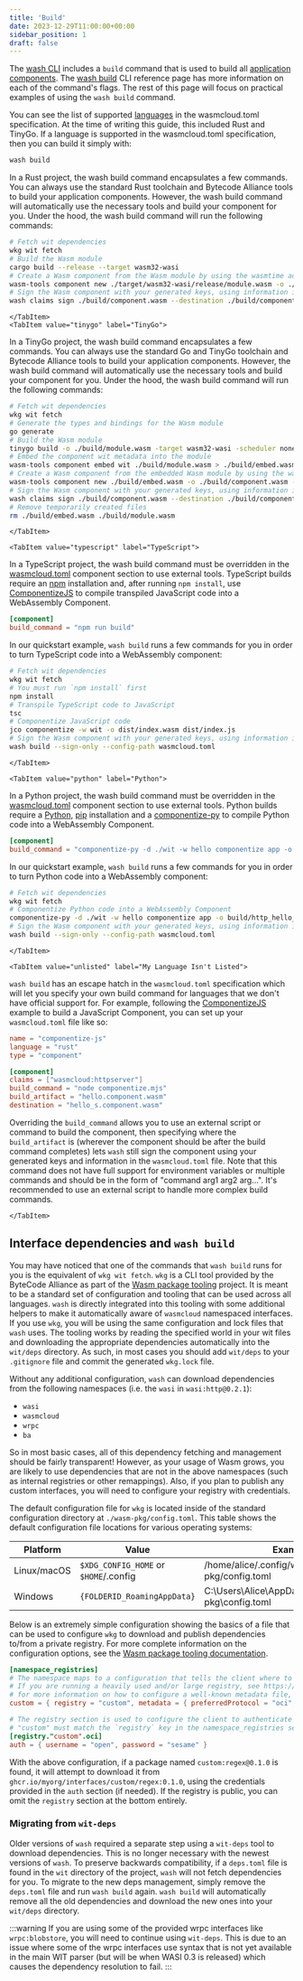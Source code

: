 ```yaml
---
title: 'Build'
date: 2023-12-29T11:00:00+00:00
sidebar_position: 1
draft: false
---
```



The [wash CLI](/docs/installation) includes a `build` command that is used to build all [application components](/docs/concepts/components). The [wash build](/docs/cli/#wash-build) CLI reference page has more information on each of the command's flags. The rest of this page will focus on practical examples of using the `wash build` command.

You can see the list of supported [languages](/docs/reference/config#wasmcloudtoml-spec) in the wasmcloud.toml specification. At the time of writing this guide, this included Rust and TinyGo. If a language is supported in the wasmcloud.toml specification, then you can build it simply with:

```bash
wash build
```

<Tabs groupId="lang" queryString>
    <TabItem value="rust" label="Rust" default>

In a Rust project, the wash build command encapsulates a few commands. You can always use the standard Rust toolchain and Bytecode Alliance tools to build your application components. However, the wash build command will automatically use the necessary tools and build your component for you. Under the hood, the wash build command will run the following commands:

```bash
# Fetch wit dependencies
wkg wit fetch
# Build the Wasm module
cargo build --release --target wasm32-wasi
# Create a Wasm component from the Wasm module by using the wasmtime adapter
wasm-tools component new ./target/wasm32-wasi/release/module.wasm -o ./build/component.wasm --adapt ./wasi_snapshot_preview1.wasm
# Sign the Wasm component with your generated keys, using information in wasmcloud.toml
wash claims sign ./build/component.wasm --destination ./build/component_s.wasm
```

    </TabItem>
    <TabItem value="tinygo" label="TinyGo">

In a TinyGo project, the wash build command encapsulates a few commands. You can always use the standard Go and TinyGo toolchain and Bytecode Alliance tools to build your application components. However, the wash build command will automatically use the necessary tools and build your component for you. Under the hood, the wash build command will run the following commands:

```bash
# Fetch wit dependencies
wkg wit fetch
# Generate the types and bindings for the Wasm module
go generate
# Build the Wasm module
tinygo build -o ./build/module.wasm -target wasm32-wasi -scheduler none -no-debug .
# Embed the component wit metadata into the module
wasm-tools component embed wit ./build/module.wasm > ./build/embed.wasm
# Create a Wasm component from the embedded Wasm module by using the wasmtime adapter
wasm-tools component new ./build/embed.wasm -o ./build/component.wasm --adapt ./wasi_snapshot_preview1.wasm
# Sign the Wasm component with your generated keys, using information in wasmcloud.toml
wash claims sign ./build/component.wasm --destination ./build/component_s.wasm
# Remove temporarily created files
rm ./build/embed.wasm ./build/module.wasm
```

    </TabItem>

    <TabItem value="typescript" label="TypeScript">

In a TypeScript project, the wash build command must be overridden in the [wasmcloud.toml](/docs/reference/config) component section to use external tools. TypeScript builds require an [npm](https://github.com/npm/cli) installation and, after running `npm install`, use [ComponentizeJS](https://github.com/bytecodealliance/ComponentizeJS/) to compile transpiled JavaScript code into a WebAssembly Component.

```toml
[component]
build_command = "npm run build"
```

In our quickstart example, `wash build` runs a few commands for you in order to turn TypeScript code into a WebAssembly component:

```bash
# Fetch wit dependencies
wkg wit fetch
# You must run `npm install` first
npm install
# Transpile TypeScript code to JavaScript
tsc
# Componentize JavaScript code
jco componentize -w wit -o dist/index.wasm dist/index.js
# Sign the Wasm component with your generated keys, using information in wasmcloud.toml
wash build --sign-only --config-path wasmcloud.toml
```

    </TabItem>

    <TabItem value="python" label="Python">

In a Python project, the wash build command must be overridden in the [wasmcloud.toml](/docs/reference/config) component section to use external tools. Python builds require a [Python](https://www.python.org/), [pip](https://pip.pypa.io/en/stable/installation/) installation and a [componentize-py](https://github.com/bytecodealliance/componentize-py/) to compile Python code into a WebAssembly Component.

```toml
[component]
build_command = "componentize-py -d ./wit -w hello componentize app -o build/http_hello_world.wasm"
```

In our quickstart example, `wash build` runs a few commands for you in order to turn Python code into a WebAssembly component:

```bash
# Fetch wit dependencies
wkg wit fetch
# Componentize Python code into a WebAssembly Component
componentize-py -d ./wit -w hello componentize app -o build/http_hello_world.wasm
# Sign the Wasm component with your generated keys, using information in wasmcloud.toml
wash build --sign-only --config-path wasmcloud.toml
```

    </TabItem>

    <TabItem value="unlisted" label="My Language Isn't Listed">

`wash build` has an escape hatch in the `wasmcloud.toml` specification which will let you specify your own build command for languages that we don't have official support for. For example, following the [ComponentizeJS](https://github.com/bytecodealliance/ComponentizeJS/blob/main/EXAMPLE.md) example to build a JavaScript Component, you can set up your `wasmcloud.toml` file like so:

```toml
name = "componentize-js"
language = "rust"
type = "component"

[component]
claims = ["wasmcloud:httpserver"]
build_command = "node componentize.mjs"
build_artifact = "hello.component.wasm"
destination = "hello_s.component.wasm"
```

Overriding the `build_command` allows you to use an external script or command to build the component, then specifying where the `build_artifact` is (wherever the component should be after the build command completes) lets `wash` still sign the component using your generated keys and information in the `wasmcloud.toml` file. Note that this command does not have full support for environment variables or multiple commands and should be in the form of "command arg1 arg2 arg...". It's recommended to use an external script to handle more complex build commands.

    </TabItem>

</Tabs>

## Interface dependencies and `wash build`

You may have noticed that one of the commands that `wash build` runs for you is the equivalent of `wkg wit fetch`. `wkg` is a CLI tool provided by the ByteCode Alliance as part of the [Wasm package tooling](https://github.com/bytecodealliance/wasm-pkg-tools) project. It is meant to be a standard set of configuration and tooling that can be used across all languages. `wash` is directly integrated into this tooling with some additional helpers to make it automatically aware of `wasmcloud` namespaced interfaces. If you use `wkg`, you will be using the same configuration and lock files that `wash` uses. The tooling works by reading the specified world in your wit files and downloading the appropriate dependencies automatically into the `wit/deps` directory. As such, in most cases you should add `wit/deps` to your `.gitignore` file and commit the generated `wkg.lock` file.

Without any additional configuration, `wash` can download dependencies from the following namespaces (i.e. the `wasi` in `wasi:http@0.2.1`):

- `wasi`
- `wasmcloud`
- `wrpc`
- `ba`

So in most basic cases, all of this dependency fetching and management should be fairly transparent! However, as your usage of Wasm grows, you are likely to use dependencies that are not in the above namespaces (such as internal registries or other remappings). Also, if you plan to publish any custom interfaces, you will need to configure your registry with credentials.

The default configuration file for `wkg` is located inside of the standard configuration directory at `./wasm-pkg/config.toml`. This table shows the default configuration file locations for various operating systems:

| Platform    | Value                                 | Example                                             |
| ----------- | ------------------------------------- | --------------------------------------------------- |
| Linux/macOS | `$XDG_CONFIG_HOME` or `$HOME`/.config | /home/alice/.config/wasm-pkg/config.toml            |
| Windows     | `{FOLDERID_RoamingAppData}`           | C:\Users\Alice\AppData\Roaming\wasm-pkg\config.toml |

Below is an extremely simple configuration showing the basics of a file that can be used to configure `wkg` to download and publish dependencies to/from a private registry. For more complete information on the configuration options, see the [Wasm package tooling documentation](https://github.com/bytecodealliance/wasm-pkg-tools#configuration).

```toml
[namespace_registries]
# The namespace maps to a configuration that tells the client where to download dependencies from.
# If you are running a heavily used and/or large registry, see https://github.com/bytecodealliance/wasm-pkg-tools#well-known-metadata
# for more information on how to configure a well-known metadata file, which simplifies this configuration section.
custom = { registry = "custom", metadata = { preferredProtocol = "oci", "oci" = { registry = "ghcr.io", namespacePrefix = "myorg/interfaces/" } } }

# The registry section is used to configure the client to authenticate to the registry. The name
# "custom" must match the `registry` key in the namespace_registries section.
[registry."custom".oci]
auth = { username = "open", password = "sesame" }
```

With the above configuration, if a package named `custom:regex@0.1.0` is found, it will attempt to download it from `ghcr.io/myorg/interfaces/custom/regex:0.1.0`, using the credentials provided in the `auth` section (if needed). If the registry is public, you can omit the `registry` section at the bottom entirely.

### Migrating from `wit-deps`

Older versions of `wash` required a separate step using a `wit-deps` tool to download dependencies. This is no longer necessary with the newest versions of `wash`. To preserve backwards compatibility, if a `deps.toml` file is found in the `wit` directory of the project, `wash` will not fetch dependencies for you. To migrate to the new deps management, simply remove the `deps.toml` file and run `wash build` again. `wash build` will automatically remove all the old dependencies and download the new ones into your `wit/deps` directory.

:::warning
If you are using some of the provided wrpc interfaces like `wrpc:blobstore`, you will need to continue using `wit-deps`. This is due to an issue where some of the wrpc interfaces use syntax that is not yet available in the main WIT parser (but will be when WASI 0.3 is released) which causes the dependency resolution to fail.
:::

